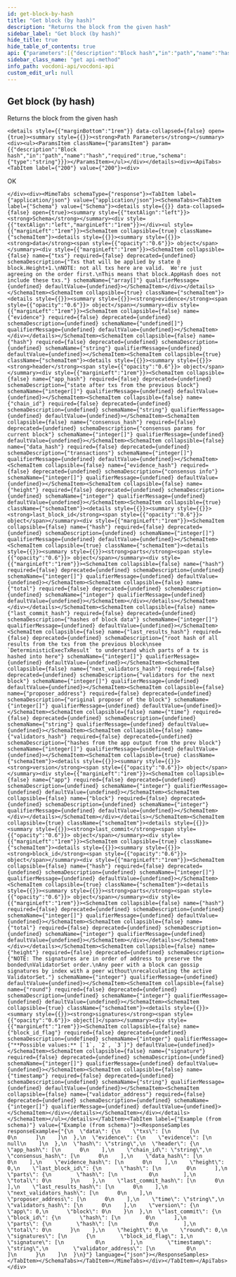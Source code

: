```yaml
---
id: get-block-by-hash
title: "Get block (by hash)"
description: "Returns the block from the given hash"
sidebar_label: "Get block (by hash)"
hide_title: true
hide_table_of_contents: true
api: {"parameters":[{"description":"Block hash","in":"path","name":"hash","required":true,"schema":{"type":"string"}}],"responses":{"200":{"content":{"application/json":{"schema":{"properties":{"data":{"properties":{"txs":{"description":"Txs that will be applied by state @ block.Height+1.\nNOTE: not all txs here are valid.  We're just agreeing on the order first.\nThis means that block.AppHash does not include these txs.","items":{"items":{"type":"integer"},"type":"array"},"type":"array"}},"type":"object"},"evidence":{"properties":{"evidence":{"items":{},"type":"array"}},"type":"object"},"hash":{"type":"string"},"header":{"properties":{"app_hash":{"description":"state after txs from the previous block","items":{"type":"integer"},"type":"array"},"chain_id":{"type":"string"},"consensus_hash":{"description":"consensus params for current block","items":{"type":"integer"},"type":"array"},"data_hash":{"description":"transactions","items":{"type":"integer"},"type":"array"},"evidence_hash":{"description":"consensus info","items":{"type":"integer"},"type":"array"},"height":{"type":"integer"},"last_block_id":{"allOf":[{"properties":{"hash":{"items":{"type":"integer"},"type":"array"},"parts":{"properties":{"hash":{"items":{"type":"integer"},"type":"array"},"total":{"type":"integer"}},"type":"object"}},"type":"object"}],"description":"prev block info"},"last_commit_hash":{"description":"hashes of block data","items":{"type":"integer"},"type":"array"},"last_results_hash":{"description":"root hash of all results from the txs from the previous block\nsee `DeterministicExecTxResult` to understand which parts of a tx is hashed into here","items":{"type":"integer"},"type":"array"},"next_validators_hash":{"description":"validators for the next block","items":{"type":"integer"},"type":"array"},"proposer_address":{"description":"original proposer of the block","items":{"type":"integer"},"type":"array"},"time":{"type":"string"},"validators_hash":{"description":"hashes from the app output from the prev block","items":{"type":"integer"},"type":"array"},"version":{"allOf":[{"properties":{"app":{"type":"integer"},"block":{"type":"integer"}},"type":"object"}],"description":"basic block info"}},"type":"object"},"last_commit":{"properties":{"block_id":{"properties":{"hash":{"items":{"type":"integer"},"type":"array"},"parts":{"properties":{"hash":{"items":{"type":"integer"},"type":"array"},"total":{"type":"integer"}},"type":"object"}},"type":"object"},"height":{"description":"NOTE: The signatures are in order of address to preserve the bonded\nValidatorSet order.\nAny peer with a block can gossip signatures by index with a peer without\nrecalculating the active ValidatorSet.","type":"integer"},"round":{"type":"integer"},"signatures":{"items":{"properties":{"block_id_flag":{"enum":[1,2,3],"type":"integer","x-enum-varnames":["BlockIDFlagAbsent","BlockIDFlagCommit","BlockIDFlagNil"]},"signature":{"items":{"type":"integer"},"type":"array"},"timestamp":{"type":"string"},"validator_address":{"items":{"type":"integer"},"type":"array"}},"type":"object"},"type":"array"}},"type":"object"}},"type":"object"}}},"description":"OK"}},"tags":["Chain"],"description":"Returns the block from the given hash","method":"get","path":"/chain/blocks/hash/{hash}","servers":[{"url":"https://api-dev.vocdoni.net/v2"}],"securitySchemes":{"BasicAuth":{"scheme":"basic","type":"http"}},"info":{"contact":{},"description":"The Vocdoni API is a REST API that substitutes the previous RPCs in order to make it easier for  developers/integrators to build on top of the voting protocol. This API facilitates creating votings using Vocdoni, without the hassle of learning a complex blockchain platform, allowing to perform all the features that enable the voting protocol such as creating an account, entity, voting process, census & vote, abstracting as much as possible the complexity and offering simple and straightforward methods to perform those actions. \n\nYou can review the API endpoints documentation in this section, the main entities are:\n\n- [**Chain**](chain): The Vocdoni blockchain is named Vochain. It is a Byzantine fault-tolerant network based on Tendermint that executes the Vocdoni Protocol logic represented as a state machine. Its main purpose is to register votes in a  decentralized and verifiable format. In those endpoints, you can consult the state of the chain, transactions costs,  list organizations and get more Vochain info.\n- [**Accounts**](accounts): Identified by an Ethereum like address. An account can create and manage elections, transfer tokens, give power to other accounts on his behalf (delegates) and manage its metadata.\n- [**Elections**](elections): Is a rule-set of options and requirements for creating a process in which people vote a series of options. To know more about the params of an election and its lifecycle go [here](../get-started/intro#23-elections). In this section you will find all information related to an election as its information, election keys, submitted votes & how to create a new election.\n- [**Censuses**](censuses): The census is a key component of any voting process. It specifies the set of users (identified by a public key or address) eligible for participating in an election. To understand more about the Censuses you can check [here](../get-started/intro#21-the-census). Here you will be able to get censuses information like the Merkle root, total weight & size, import/export the censuses and create new ones.\n- [**Votes**](votes): All the information related to the vote issued by a participant in a vote, you can check the validity of the vote, consult your information and send a vote.\n- [**SIK**](sik): The Secret Identity Key is a user-generated piece of information that proves the user's identity without revealing it. It is the hash of the user's address, the signature of a public message and an optional secret part. It is used to ensure anonymous voting. All registered accounts or anonymous voters must register a SIK, and they are all stored in a Merkle tree. The `/siks` endpoints help to generate a proof of membership, get the current valid SIK roots, or check if an account has a valid SIK.\n\n\n### Errors \n\nBackend error messages list are defined here: https://github.com/vocdoni/vocdoni-node/blob/master/api/errors.go\n\nAbout the **204 no content** error: this message will be returned only if the asset being queried cannot be found but no other errors have occurred. This response is commonly used to prevent Javascript errors that may arise when a client is waiting for a  transaction to be published. During this waiting period, the client can repeatedly query the endpoint until a  successful response with a status code of 200 is received, thereby avoiding any errors that may occur due to the transaction not being published yet.","title":"Vocdoni API","version":"2.0.0"},"postman":{"name":"Get block (by hash)","description":{"content":"Returns the block from the given hash","type":"text/plain"},"url":{"path":["chain","blocks","hash",":hash"],"host":["{{baseUrl}}"],"query":[],"variable":[{"disabled":false,"description":{"content":"(Required) Block hash","type":"text/plain"},"type":"any","value":"","key":"hash"}]},"header":[{"key":"Accept","value":"application/json"}],"method":"GET"}}
sidebar_class_name: "get api-method"
info_path: vocdoni-api/vocdoni-api
custom_edit_url: null
---
```



## Get block (by hash)



Returns the block from the given hash

````mdx-code-block
<details style={{"marginBottom":"1rem"}} data-collapsed={false} open={true}><summary style={{}}><strong>Path Parameters</strong></summary><div><ul><ParamsItem className={"paramsItem"} param={{"description":"Block hash","in":"path","name":"hash","required":true,"schema":{"type":"string"}}}></ParamsItem></ul></div></details><div><ApiTabs><TabItem label={"200"} value={"200"}><div>
````

OK

````mdx-code-block
</div><div><MimeTabs schemaType={"response"}><TabItem label={"application/json"} value={"application/json"}><SchemaTabs><TabItem label={"Schema"} value={"Schema"}><details style={{}} data-collapsed={false} open={true}><summary style={{"textAlign":"left"}}><strong>Schema</strong></summary><div style={{"textAlign":"left","marginLeft":"1rem"}}></div><ul style={{"marginLeft":"1rem"}}><SchemaItem collapsible={true} className={"schemaItem"}><details style={{}}><summary style={{}}><strong>data</strong><span style={{"opacity":"0.6"}}> object</span></summary><div style={{"marginLeft":"1rem"}}><SchemaItem collapsible={false} name={"txs"} required={false} deprecated={undefined} schemaDescription={"Txs that will be applied by state @ block.Height+1.\nNOTE: not all txs here are valid.  We're just agreeing on the order first.\nThis means that block.AppHash does not include these txs."} schemaName={"array[]"} qualifierMessage={undefined} defaultValue={undefined}></SchemaItem></div></details></SchemaItem><SchemaItem collapsible={true} className={"schemaItem"}><details style={{}}><summary style={{}}><strong>evidence</strong><span style={{"opacity":"0.6"}}> object</span></summary><div style={{"marginLeft":"1rem"}}><SchemaItem collapsible={false} name={"evidence"} required={false} deprecated={undefined} schemaDescription={undefined} schemaName={"undefined[]"} qualifierMessage={undefined} defaultValue={undefined}></SchemaItem></div></details></SchemaItem><SchemaItem collapsible={false} name={"hash"} required={false} deprecated={undefined} schemaDescription={undefined} schemaName={"string"} qualifierMessage={undefined} defaultValue={undefined}></SchemaItem><SchemaItem collapsible={true} className={"schemaItem"}><details style={{}}><summary style={{}}><strong>header</strong><span style={{"opacity":"0.6"}}> object</span></summary><div style={{"marginLeft":"1rem"}}><SchemaItem collapsible={false} name={"app_hash"} required={false} deprecated={undefined} schemaDescription={"state after txs from the previous block"} schemaName={"integer[]"} qualifierMessage={undefined} defaultValue={undefined}></SchemaItem><SchemaItem collapsible={false} name={"chain_id"} required={false} deprecated={undefined} schemaDescription={undefined} schemaName={"string"} qualifierMessage={undefined} defaultValue={undefined}></SchemaItem><SchemaItem collapsible={false} name={"consensus_hash"} required={false} deprecated={undefined} schemaDescription={"consensus params for current block"} schemaName={"integer[]"} qualifierMessage={undefined} defaultValue={undefined}></SchemaItem><SchemaItem collapsible={false} name={"data_hash"} required={false} deprecated={undefined} schemaDescription={"transactions"} schemaName={"integer[]"} qualifierMessage={undefined} defaultValue={undefined}></SchemaItem><SchemaItem collapsible={false} name={"evidence_hash"} required={false} deprecated={undefined} schemaDescription={"consensus info"} schemaName={"integer[]"} qualifierMessage={undefined} defaultValue={undefined}></SchemaItem><SchemaItem collapsible={false} name={"height"} required={false} deprecated={undefined} schemaDescription={undefined} schemaName={"integer"} qualifierMessage={undefined} defaultValue={undefined}></SchemaItem><SchemaItem collapsible={true} className={"schemaItem"}><details style={{}}><summary style={{}}><strong>last_block_id</strong><span style={{"opacity":"0.6"}}> object</span></summary><div style={{"marginLeft":"1rem"}}><SchemaItem collapsible={false} name={"hash"} required={false} deprecated={undefined} schemaDescription={undefined} schemaName={"integer[]"} qualifierMessage={undefined} defaultValue={undefined}></SchemaItem><SchemaItem collapsible={true} className={"schemaItem"}><details style={{}}><summary style={{}}><strong>parts</strong><span style={{"opacity":"0.6"}}> object</span></summary><div style={{"marginLeft":"1rem"}}><SchemaItem collapsible={false} name={"hash"} required={false} deprecated={undefined} schemaDescription={undefined} schemaName={"integer[]"} qualifierMessage={undefined} defaultValue={undefined}></SchemaItem><SchemaItem collapsible={false} name={"total"} required={false} deprecated={undefined} schemaDescription={undefined} schemaName={"integer"} qualifierMessage={undefined} defaultValue={undefined}></SchemaItem></div></details></SchemaItem></div></details></SchemaItem><SchemaItem collapsible={false} name={"last_commit_hash"} required={false} deprecated={undefined} schemaDescription={"hashes of block data"} schemaName={"integer[]"} qualifierMessage={undefined} defaultValue={undefined}></SchemaItem><SchemaItem collapsible={false} name={"last_results_hash"} required={false} deprecated={undefined} schemaDescription={"root hash of all results from the txs from the previous block\nsee `DeterministicExecTxResult` to understand which parts of a tx is hashed into here"} schemaName={"integer[]"} qualifierMessage={undefined} defaultValue={undefined}></SchemaItem><SchemaItem collapsible={false} name={"next_validators_hash"} required={false} deprecated={undefined} schemaDescription={"validators for the next block"} schemaName={"integer[]"} qualifierMessage={undefined} defaultValue={undefined}></SchemaItem><SchemaItem collapsible={false} name={"proposer_address"} required={false} deprecated={undefined} schemaDescription={"original proposer of the block"} schemaName={"integer[]"} qualifierMessage={undefined} defaultValue={undefined}></SchemaItem><SchemaItem collapsible={false} name={"time"} required={false} deprecated={undefined} schemaDescription={undefined} schemaName={"string"} qualifierMessage={undefined} defaultValue={undefined}></SchemaItem><SchemaItem collapsible={false} name={"validators_hash"} required={false} deprecated={undefined} schemaDescription={"hashes from the app output from the prev block"} schemaName={"integer[]"} qualifierMessage={undefined} defaultValue={undefined}></SchemaItem><SchemaItem collapsible={true} className={"schemaItem"}><details style={{}}><summary style={{}}><strong>version</strong><span style={{"opacity":"0.6"}}> object</span></summary><div style={{"marginLeft":"1rem"}}><SchemaItem collapsible={false} name={"app"} required={false} deprecated={undefined} schemaDescription={undefined} schemaName={"integer"} qualifierMessage={undefined} defaultValue={undefined}></SchemaItem><SchemaItem collapsible={false} name={"block"} required={false} deprecated={undefined} schemaDescription={undefined} schemaName={"integer"} qualifierMessage={undefined} defaultValue={undefined}></SchemaItem></div></details></SchemaItem></div></details></SchemaItem><SchemaItem collapsible={true} className={"schemaItem"}><details style={{}}><summary style={{}}><strong>last_commit</strong><span style={{"opacity":"0.6"}}> object</span></summary><div style={{"marginLeft":"1rem"}}><SchemaItem collapsible={true} className={"schemaItem"}><details style={{}}><summary style={{}}><strong>block_id</strong><span style={{"opacity":"0.6"}}> object</span></summary><div style={{"marginLeft":"1rem"}}><SchemaItem collapsible={false} name={"hash"} required={false} deprecated={undefined} schemaDescription={undefined} schemaName={"integer[]"} qualifierMessage={undefined} defaultValue={undefined}></SchemaItem><SchemaItem collapsible={true} className={"schemaItem"}><details style={{}}><summary style={{}}><strong>parts</strong><span style={{"opacity":"0.6"}}> object</span></summary><div style={{"marginLeft":"1rem"}}><SchemaItem collapsible={false} name={"hash"} required={false} deprecated={undefined} schemaDescription={undefined} schemaName={"integer[]"} qualifierMessage={undefined} defaultValue={undefined}></SchemaItem><SchemaItem collapsible={false} name={"total"} required={false} deprecated={undefined} schemaDescription={undefined} schemaName={"integer"} qualifierMessage={undefined} defaultValue={undefined}></SchemaItem></div></details></SchemaItem></div></details></SchemaItem><SchemaItem collapsible={false} name={"height"} required={false} deprecated={undefined} schemaDescription={"NOTE: The signatures are in order of address to preserve the bonded\nValidatorSet order.\nAny peer with a block can gossip signatures by index with a peer without\nrecalculating the active ValidatorSet."} schemaName={"integer"} qualifierMessage={undefined} defaultValue={undefined}></SchemaItem><SchemaItem collapsible={false} name={"round"} required={false} deprecated={undefined} schemaDescription={undefined} schemaName={"integer"} qualifierMessage={undefined} defaultValue={undefined}></SchemaItem><SchemaItem collapsible={true} className={"schemaItem"}><details style={{}}><summary style={{}}><strong>signatures</strong><span style={{"opacity":"0.6"}}> object[]</span></summary><div style={{"marginLeft":"1rem"}}><SchemaItem collapsible={false} name={"block_id_flag"} required={false} deprecated={undefined} schemaDescription={undefined} schemaName={"integer"} qualifierMessage={"**Possible values:** [`1`, `2`, `3`]"} defaultValue={undefined}></SchemaItem><SchemaItem collapsible={false} name={"signature"} required={false} deprecated={undefined} schemaDescription={undefined} schemaName={"integer[]"} qualifierMessage={undefined} defaultValue={undefined}></SchemaItem><SchemaItem collapsible={false} name={"timestamp"} required={false} deprecated={undefined} schemaDescription={undefined} schemaName={"string"} qualifierMessage={undefined} defaultValue={undefined}></SchemaItem><SchemaItem collapsible={false} name={"validator_address"} required={false} deprecated={undefined} schemaDescription={undefined} schemaName={"integer[]"} qualifierMessage={undefined} defaultValue={undefined}></SchemaItem></div></details></SchemaItem></div></details></SchemaItem></ul></details></TabItem><TabItem label={"Example (from schema)"} value={"Example (from schema)"}><ResponseSamples responseExample={"{\n  \"data\": {\n    \"txs\": [\n      [\n        0\n      ]\n    ]\n  },\n  \"evidence\": {\n    \"evidence\": [\n      null\n    ]\n  },\n  \"hash\": \"string\",\n  \"header\": {\n    \"app_hash\": [\n      0\n    ],\n    \"chain_id\": \"string\",\n    \"consensus_hash\": [\n      0\n    ],\n    \"data_hash\": [\n      0\n    ],\n    \"evidence_hash\": [\n      0\n    ],\n    \"height\": 0,\n    \"last_block_id\": {\n      \"hash\": [\n        0\n      ],\n      \"parts\": {\n        \"hash\": [\n          0\n        ],\n        \"total\": 0\n      }\n    },\n    \"last_commit_hash\": [\n      0\n    ],\n    \"last_results_hash\": [\n      0\n    ],\n    \"next_validators_hash\": [\n      0\n    ],\n    \"proposer_address\": [\n      0\n    ],\n    \"time\": \"string\",\n    \"validators_hash\": [\n      0\n    ],\n    \"version\": {\n      \"app\": 0,\n      \"block\": 0\n    }\n  },\n  \"last_commit\": {\n    \"block_id\": {\n      \"hash\": [\n        0\n      ],\n      \"parts\": {\n        \"hash\": [\n          0\n        ],\n        \"total\": 0\n      }\n    },\n    \"height\": 0,\n    \"round\": 0,\n    \"signatures\": [\n      {\n        \"block_id_flag\": 1,\n        \"signature\": [\n          0\n        ],\n        \"timestamp\": \"string\",\n        \"validator_address\": [\n          0\n        ]\n      }\n    ]\n  }\n}"} language={"json"}></ResponseSamples></TabItem></SchemaTabs></TabItem></MimeTabs></div></TabItem></ApiTabs></div>
````
      